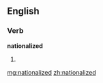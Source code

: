 ==English==

===Verb===
'''nationalized'''

# {{past of|[[nationalize]]}}

[[mg:nationalized]]
[[zh:nationalized]]